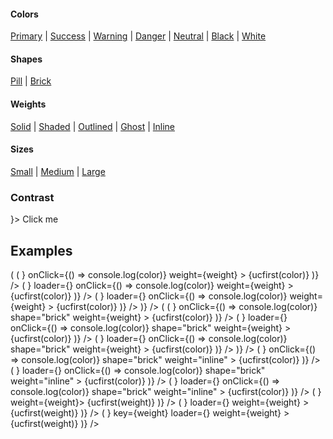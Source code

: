 
<PageTitle src="components/Button/IconTextButton" title="IconTextButton" />
<Subtitle />
<Description />

#### Colors

[Primary](#color--primary) | [Success](#color--success) | [Warning](#color--warning) | [Danger](#color--danger) | [Neutral](#color--neutral) | [Black](#color--black) | [White](#color--white)

#### Shapes

[Pill](#shape--pill) | [Brick](#shape--brick)

#### Weights

[Solid](#weight--solid) | [Shaded](#weight--shaded) | [Outlined](#weight--outlined) | [Ghost](#weight--ghost) | [Inline](#weight--inline)

#### Sizes

[Small](#size--small) | [Medium](#size--medium) | [Large](#size--large)

<Primary />
<ArgsTable story={PRIMARY_STORY} />
<Stories />

### Contrast

<Canvas contrast>
  <IconTextButton contrast icon={<CheckIcon scale="medium" />}>
    Click me
  </IconTextButton>
</Canvas>

## Examples

<Canvas>
  <Rhythm grouped m={-2}>
    <Looper
      list={['solid', 'shaded', 'outlined', 'ghost']}
      render={weight => (
        <Rhythm grouped key={weight || 'undefined'} m={2}>
          <Flex direction="row">
            <Looper
              list={['primary', 'success', 'warning', 'danger', 'neutral', 'black', 'white']}
              render={color => (
                <Rhythm key={`${weight}-${color}`} mx={2} my={1}>
                  <IconTextButton
                    color={color}
                    icon={<CheckIcon scale="medium" />}
                    onClick={() => console.log(color)}
                    weight={weight}
                  >
                    {ucfirst(color)}
                  </IconTextButton>
                </Rhythm>
              )}
            />
          </Flex>
          <Flex direction="row">
            <Looper
              list={['primary', 'success', 'warning', 'danger', 'neutral', 'black', 'white']}
              render={color => (
                <Rhythm key={`${weight}-${color}`} mx={2} my={1}>
                  <IconTextButton
                    loaderReplaceIcon
                    loading
                    color={color}
                    icon={<CheckIcon scale="medium" />}
                    loader={<SpinnerIcon scale="medium" />}
                    onClick={() => console.log(color)}
                    weight={weight}
                  >
                    {ucfirst(color)}
                  </IconTextButton>
                </Rhythm>
              )}
            />
          </Flex>
          <Flex direction="row">
            <Looper
              list={['primary', 'success', 'warning', 'danger', 'neutral', 'black', 'white']}
              render={color => (
                <Rhythm key={`${weight}-${color}`} mx={2} my={1}>
                  <IconTextButton
                    loading
                    color={color}
                    icon={<CheckIcon scale="medium" />}
                    loader={<SpinnerIcon scale="medium" />}
                    onClick={() => console.log(color)}
                    weight={weight}
                  >
                    {ucfirst(color)}
                  </IconTextButton>
                </Rhythm>
              )}
            />
          </Flex>
        </Rhythm>
      )}
    />
  </Rhythm>
</Canvas>

<Canvas>
  <Rhythm grouped m={-2}>
    <Looper
      list={['solid', 'shaded', 'outlined', 'ghost']}
      render={weight => (
        <Rhythm grouped key={weight || 'undefined'} m={2}>
          <Flex direction="row">
            <Looper
              list={['primary', 'success', 'warning', 'danger', 'neutral', 'black', 'white']}
              render={color => (
                <Rhythm key={`${weight}-${color}`} mx={2} my={1}>
                  <IconTextButton
                    color={color}
                    icon={<CheckIcon scale="medium" />}
                    onClick={() => console.log(color)}
                    shape="brick"
                    weight={weight}
                  >
                    {ucfirst(color)}
                  </IconTextButton>
                </Rhythm>
              )}
            />
          </Flex>
          <Flex direction="row">
            <Looper
              list={['primary', 'success', 'warning', 'danger', 'neutral', 'black', 'white']}
              render={color => (
                <Rhythm key={`${weight}-${color}`} mx={2} my={1}>
                  <IconTextButton
                    loaderReplaceIcon
                    loading
                    color={color}
                    icon={<CheckIcon scale="medium" />}
                    loader={<SpinnerIcon scale="medium" />}
                    onClick={() => console.log(color)}
                    shape="brick"
                    weight={weight}
                  >
                    {ucfirst(color)}
                  </IconTextButton>
                </Rhythm>
              )}
            />
          </Flex>
          <Flex direction="row">
            <Looper
              list={['primary', 'success', 'warning', 'danger', 'neutral', 'black', 'white']}
              render={color => (
                <Rhythm key={`${weight}-${color}`} mx={2} my={1}>
                  <IconTextButton
                    loading
                    color={color}
                    icon={<CheckIcon scale="medium" />}
                    loader={<SpinnerIcon scale="medium" />}
                    onClick={() => console.log(color)}
                    shape="brick"
                    weight={weight}
                  >
                    {ucfirst(color)}
                  </IconTextButton>
                </Rhythm>
              )}
            />
          </Flex>
        </Rhythm>
      )}
    />
  </Rhythm>
</Canvas>

<Canvas>
  <Rhythm grouped m={-2}>
    <Flex direction="row">
      <Looper
        list={['primary', 'success', 'warning', 'danger', 'neutral', 'black', 'white']}
        render={color => (
          <Rhythm key={color} m={2}>
            <IconTextButton
              color={color}
              icon={<CheckIcon scale="medium" />}
              onClick={() => console.log(color)}
              shape="brick"
              weight="inline"
            >
              {ucfirst(color)}
            </IconTextButton>
          </Rhythm>
        )}
      />
    </Flex>
    <Flex direction="row">
      <Looper
        list={['primary', 'success', 'warning', 'danger', 'neutral', 'black', 'white']}
        render={color => (
          <Rhythm key={color} m={2}>
            <IconTextButton
              loaderReplaceIcon
              loading
              color={color}
              icon={<CheckIcon scale="medium" />}
              loader={<SpinnerIcon scale="medium" />}
              onClick={() => console.log(color)}
              shape="brick"
              weight="inline"
            >
              {ucfirst(color)}
            </IconTextButton>
          </Rhythm>
        )}
      />
    </Flex>
    <Flex direction="row">
      <Looper
        list={['primary', 'success', 'warning', 'danger', 'neutral', 'black', 'white']}
        render={color => (
          <Rhythm key={color} m={2}>
            <IconTextButton
              loading
              color={color}
              icon={<CheckIcon scale="medium" />}
              loader={<SpinnerIcon scale="medium" />}
              onClick={() => console.log(color)}
              shape="brick"
              weight="inline"
            >
              {ucfirst(color)}
            </IconTextButton>
          </Rhythm>
        )}
      />
    </Flex>
  </Rhythm>
</Canvas>

<Canvas contrast>
  <Rhythm grouped m={-2}>
    <Flex alignItems="center" direction="row">
      <Looper
        list={['solid', 'shaded', 'outlined', 'ghost', 'inline']}
        render={weight => (
          <Rhythm key={weight} m={2}>
            <IconTextButton contrast icon={<CheckIcon scale="medium" />} weight={weight}>
              {ucfirst(weight)}
            </IconTextButton>
          </Rhythm>
        )}
      />
    </Flex>
    <Flex alignItems="center" direction="row">
      <Looper
        list={['solid', 'shaded', 'outlined', 'ghost', 'inline']}
        render={weight => (
          <Rhythm key={weight} m={2}>
            <IconTextButton
              contrast
              loaderReplaceIcon
              loading
              icon={<CheckIcon scale="medium" />}
              loader={<SpinnerIcon scale="medium" />}
              weight={weight}
            >
              {ucfirst(weight)}
            </IconTextButton>
          </Rhythm>
        )}
      />
    </Flex>
    <Flex alignItems="center" direction="row">
      <Looper
        list={['solid', 'shaded', 'outlined', 'ghost', 'inline']}
        render={weight => (
          <Rhythm key={weight} m={2}>
            <IconTextButton
              contrast
              loading
              icon={<CheckIcon scale="medium" />}
              key={weight}
              loader={<SpinnerIcon scale="medium" />}
              weight={weight}
            >
              {ucfirst(weight)}
            </IconTextButton>
          </Rhythm>
        )}
      />
    </Flex>
  </Rhythm>
</Canvas>
